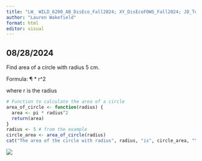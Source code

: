 ---
title: "LW_ WILD_6200_AB_DisEco_Fall2024; XY_DisEcoFOWS_Fall2024; JD_Tools_Fall2024"
author: "Lauren Wakefield"
format: html
editor: visual
---

## 08/28/2024

Find area of a circle with radius 5 cm.

Formula: ¶ \* r\^2

where r is the radius

```{r}
# Function to calculate the area of a circle
area_of_circle <- function(radius) {
  area <- pi * radius^2
  return(area)
}
radius <- 5 # from the example
circle_area <- area_of_circle(radius)
cat("The area of the circle with radius", radius, "is", circle_area, "\n")
```

![](images/clipboard-2779519854.png)
